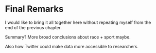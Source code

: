 # Final Remarks

I would like to bring it all together here without repeating myself from the end of the previous chapter. 

Summary? More broad conclusions about race + sport maybe. 

Also how Twitter could make data more accessible to researchers. 

